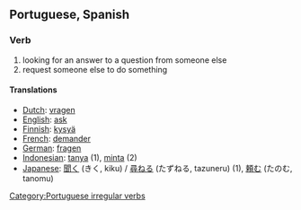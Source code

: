 ==Portuguese, Spanish==
===Verb===
# looking for an answer to a question from someone else
# request someone else to do something

====Translations====
*[[Dutch]]: [[vragen]]
*[[English]]: [[ask]]
*[[Finnish]]: [[kysyä]]
*[[French]]: [[demander]]
*[[German]]: [[fragen]]
*[[Indonesian]]: [[tanya]] (1), [[minta]] (2)
*[[Japanese]]: [[聞く]] (きく, kiku) / [[尋ねる]] (たずねる, tazuneru) (1), [[頼む]] (たのむ, tanomu)

[[Category:Portuguese irregular verbs]]